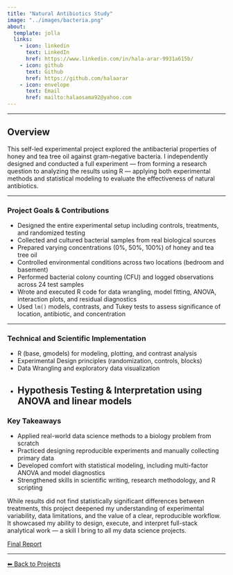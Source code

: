 ```yaml
---
title: "Natural Antibiotics Study"
image: "../images/bacteria.png"
about:
  template: jolla
  links:
    - icon: linkedin
      text: LinkedIn
      href: https://www.linkedin.com/in/hala-arar-9931a615b/
    - icon: github
      text: Github
      href: https://github.com/halaarar
    - icon: envelope
      text: Email
      href: mailto:halaosama92@yahoo.com
---
```



---

## Overview

This self-led experimental project explored the antibacterial properties of honey and tea tree oil against gram-negative bacteria. I independently designed and conducted a full experiment — from forming a research question to analyzing the results using R — applying both experimental methods and statistical modeling to evaluate the effectiveness of natural antibiotics.

---


### Project Goals & Contributions

- Designed the entire experimental setup including controls, treatments, and randomized testing
- Collected and cultured bacterial samples from real biological sources
- Prepared varying concentrations (0%, 50%, 100%) of honey and tea tree oil
- Controlled environmental conditions across two locations (bedroom and basement)
- Performed bacterial colony counting (CFU) and logged observations across 24 test samples
- Wrote and executed R code for data wrangling, model fitting, ANOVA, interaction plots, and residual diagnostics
- Used `lm()` models, contrasts, and Tukey tests to assess significance of location, antibiotic, and concentration

---

### Technical and Scientific Implementation 

- R (base, gmodels) for modeling, plotting, and contrast analysis  
- Experimental Design principles (randomization, controls, blocks)  
- Data Wrangling and exploratory data visualization  
- Hypothesis Testing & Interpretation using ANOVA and linear models
---

### Key Takeaways

- Applied real-world data science methods to a biology problem from scratch
- Practiced designing reproducible experiments and manually collecting primary data
- Developed comfort with statistical modeling, including multi-factor ANOVA and model diagnostics
- Strengthened skills in scientific writing, research methodology, and R scripting


While results did not find statistically significant differences between treatments, this project deepened my understanding of experimental variability, data limitations, and the value of a clear, reproducible workflow. It showcased my ability to design, execute, and interpret full-stack analytical work — a skill I bring to all my data science projects.




<div class="center-content">

  [Final Report](../folders/natural_antibiotics_report.pdf){.btn .btn-outline-dark}
  
</div>


---



[⬅ Back to Projects](../projects.qmd)